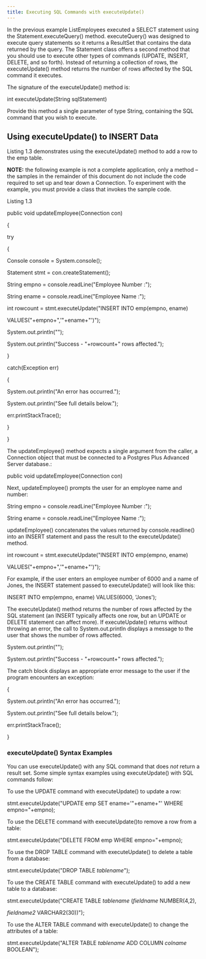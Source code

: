 ```yaml
---
title: Executing SQL Commands with executeUpdate()
---
```



In the previous example ListEmployees executed a SELECT statement using the Statement.executeQuery() method. executeQuery() was designed to execute query statements so it returns a ResultSet that contains the data returned by the query. The Statement class offers a second method that you should use to execute other types of commands (UPDATE, INSERT, DELETE, and so forth). Instead of returning a collection of rows, the executeUpdate() method returns the number of rows affected by the SQL command it executes.

The signature of the executeUpdate() method is:

int executeUpdate(String sqlStatement)

Provide this method a single parameter of type String, containing the SQL command that you wish to execute.

## Using executeUpdate() to INSERT Data

Listing 1.3 demonstrates using the executeUpdate() method to add a row to the emp table.

**NOTE:** the following example is not a complete application, only a method – the samples in the remainder of this document do not include the code required to set up and tear down a Connection. To experiment with the example, you must provide a class that invokes the sample code.

Listing 1.3

public void updateEmployee(Connection con)

{

try

{

Console console = System.console();

Statement stmt = con.createStatement();

String empno = console.readLine("Employee Number :");

String ename = console.readLine("Employee Name :");

int rowcount = stmt.executeUpdate("INSERT INTO emp(empno, ename)

VALUES("+empno+",'"+ename+"')");

System.out.println("");

System.out.println("Success - "+rowcount+" rows affected.");

}

catch(Exception err)

{

System.out.println("An error has occurred.");

System.out.println("See full details below.");

err.printStackTrace();

}

}

The updateEmployee() method expects a single argument from the caller, a Connection object that must be connected to a Postgres Plus Advanced Server database.:

public void updateEmployee(Connection con)

Next, updateEmployee() prompts the user for an employee name and number:

String empno = console.readLine("Employee Number :");

String ename = console.readLine("Employee Name :");

updateEmployee() concatenates the values returned by console.readline() into an INSERT statement and pass the result to the executeUpdate() method.

int rowcount = stmt.executeUpdate("INSERT INTO emp(empno, ename)

VALUES("+empno+",'"+ename+"')");

For example, if the user enters an employee number of 6000 and a name of Jones, the INSERT statement passed to executeUpdate() will look like this:

INSERT INTO emp(empno, ename) VALUES(6000, 'Jones');

The executeUpdate() method returns the number of rows affected by the SQL statement (an INSERT typically affects one row, but an UPDATE or DELETE statement can affect more). If executeUpdate() returns without throwing an error, the call to System.out.println displays a message to the user that shows the number of rows affected.

System.out.println("");

System.out.println("Success - "+rowcount+" rows affected.");

The catch block displays an appropriate error message to the user if the program encounters an exception:

{

System.out.println("An error has occurred.");

System.out.println("See full details below.");

err.printStackTrace();

}

### executeUpdate() Syntax Examples

You can use executeUpdate() with any SQL command that does *not* return a result set. Some simple syntax examples using executeUpdate() with SQL commands follow:

To use the UPDATE command with executeUpdate() to update a row:

stmt.executeUpdate("UPDATE emp SET ename='"+ename+"' WHERE empno="+empno);

To use the DELETE command with executeUpdate()to remove a row from a table:

stmt.executeUpdate("DELETE FROM emp WHERE empno="+empno);

To use the DROP TABLE command with executeUpdate() to delete a table from a database:

stmt.executeUpdate("DROP TABLE *tablename*");

To use the CREATE TABLE command with executeUpdate() to add a new table to a database:

stmt.executeUpdate("CREATE TABLE *tablename* (*fieldname* NUMBER(4,2),

*fieldname2* VARCHAR2(30))");

To use the ALTER TABLE command with executeUpdate() to change the attributes of a table:

stmt.executeUpdate("ALTER TABLE *tablename* ADD COLUMN *colname* BOOLEAN");


